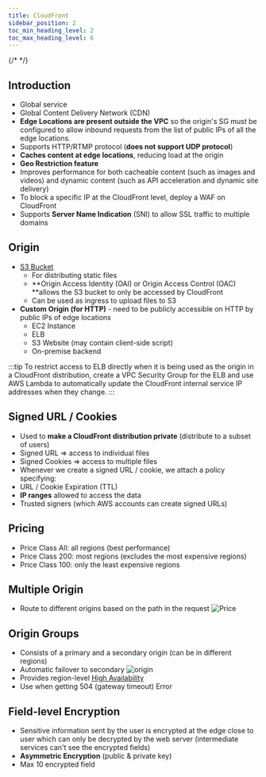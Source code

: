 ```yaml
---
title: CloudFront
sidebar_position: 2
toc_min_heading_level: 2
toc_max_heading_level: 6
---
```


{/* <TOCInline toc={toc} minHeadingLevel={2} maxHeadingLevel={6} /> */}

## Introduction

- Global service
- Global Content Delivery Network (CDN)
- **Edge Locations are present outside the VPC** so the origin's SG must be configured to allow inbound requests from the list of public IPs of all the edge locations.
- Supports HTTP/RTMP protocol (**does not support UDP protocol**)
- **Caches content at edge locations**, reducing load at the origin
- **Geo Restriction feature**
- Improves performance for both cacheable content (such as images and videos) and dynamic content (such as API acceleration and dynamic site delivery)
- To block a specific IP at the CloudFront level, deploy a WAF on CloudFront
- Supports **Server Name Indication** (SNI) to allow SSL traffic to multiple domains

## Origin
- [S3 Bucket](../Storage/SImple-Storage-Service-S3.mdx)
  - For distributing static files
  - **Origin Access Identity (OAl) or Origin Access Control (OAC) **allows the S3 bucket to only be accessed by CloudFront
  - Can be used as ingress to upload files to S3
- **Custom Origin (for HTTP)** - need to be publicly accessible on HTTP by public IPs of edge locations
  - EC2 Instance
  - ELB
  - S3 Website (may contain client-side script)
  - On-premise backend

:::tip
To restrict access to ELB directly when it is being used as the origin in a CloudFront distribution, create a VPC Security Group for the ELB and use AWS Lambda to automatically update the CloudFront internal service IP addresses when they change.
:::

## Signed URL / Cookies
- Used to **make a CloudFront distribution private** (distribute to a subset of users)
- Signed URL ⇒ access to individual files
- Signed Cookies ⇒ access to multiple files
- Whenever we create a signed URL / cookie, we attach a policy specifying:
- URL / Cookie Expiration (TTL)
- **IP ranges** allowed to access the data
- Trusted signers (which AWS accounts can create signed URLs)

## Pricing
- Price Class All: all regions (best performance)
- Price Class 200: most regions (excludes the most expensive regions)
- Price Class 100: only the least expensive regions

## Multiple Origin
- Route to different origins based on the path in the request
![Price](./img/pricing.jpg)

## Origin Groups
- Consists of a primary and a secondary origin (can be in different regions)
- Automatic failover to secondary
![origin](./img/origin.jpg)
- Provides region-level [High Availability](../Concepts.mdx#high-availability)
- Use when getting 504 (gateway timeout) Error

## Field-level Encryption
- Sensitive information sent by the user is encrypted at the edge close to user which can only be decrypted by the web server (intermediate services can't see the encrypted fields)
- **Asymmetric Encryption** (public & private key)
- Max 10 encrypted field
